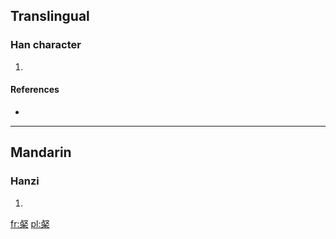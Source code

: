 ==Translingual==

===Han character===
{{Han char|rn=75|rad=木|as=07|sn=11|four=|canj=卜水木 (YED)}}

# {{defn|Han|sort=木07}}

====References====
* {{Han ref|kx=0531.131|dkj=14895|hdz=21212.090|uh=68B7|ud=26807}}

----

==Mandarin==

===Hanzi===
{{cmn-hanzi|pin=[[jìng]] ([[jing4]])|wg=ching<sup>4</sup>}}

# {{defn|Mandarin|sort=木07}}

[[fr:梷]]
[[pl:梷]]